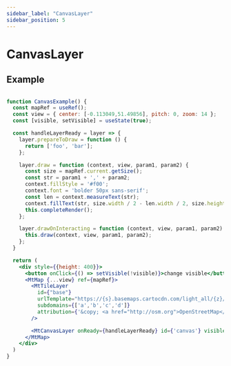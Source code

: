 ```yaml
---
sidebar_label: "CanvasLayer"
sidebar_position: 5
---
```


# CanvasLayer

## Example

```jsx live=true

function CanvasExample() {
  const mapRef = useRef();
  const view = { center: [-0.113049,51.49856], pitch: 0, zoom: 14 };
  const [visible, setVisible] = useState(true);

  const handleLayerReady = layer => {
    layer.prepareToDraw = function () {
      return ['foo', 'bar'];
    };

    layer.draw = function (context, view, param1, param2) {
      const size = mapRef.current.getSize();
      const str = param1 + ',' + param2;
      context.fillStyle = '#f00';
      context.font = 'bolder 50px sans-serif';
      const len = context.measureText(str);
      context.fillText(str, size.width / 2 - len.width / 2, size.height / 2);
      this.completeRender();
    };

    layer.drawOnInteracting = function (context, view, param1, param2) {
      this.draw(context, view, param1, param2);
    };
  }

  return (
    <div style={{height: 400}}>
      <button onClick={() => setVisible(!visible)}>change visible</button>
      <MtMap {...view} ref={mapRef}>
        <MtTileLayer
          id={"base"}
          urlTemplate="https://{s}.basemaps.cartocdn.com/light_all/{z}/{x}/{y}.png"
          subdomains={['a','b','c','d']}
          attribution={'&copy; <a href="http://osm.org">OpenStreetMap</a> contributors, &copy; <a href="https://carto.com/">CARTO</a>'}
        />

        <MtCanvasLayer onReady={handleLayerReady} id={'canvas'} visible={visible} />
      </MtMap>
    </div>
  )
}

```
